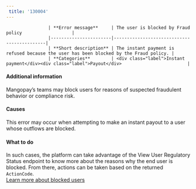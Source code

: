 ```yaml
---  
 title: '130004'  
---  
```



                    | **Error message**     | The user is blocked by Fraud policy                   |
                    |-----------------------|--------------------------------------------|
                    | **Short description** | The instant payment is refused because the user has been blocked by the Fraud policy. |
                    | **Categories**        | <div class="label">Instant payment</div><div class="label">Payout</div>                         |
                  

#### Additional information  

Mangopay’s teams may block users for reasons of suspected fraudulent behavior or compliance risk.  

#### Causes  

This error may occur when attempting to make an instant payout to a user whose outflows are blocked.  

#### What to do  

In such cases, the platform can take advantage of the View User Regulatory Status endpoint to know more about the reasons why the end user is blocked. From there, actions can be taken based on the returned `ActionCode`.  
<a href="#" class="btn High emphasis primary normal">Learn more about blocked users</a>
